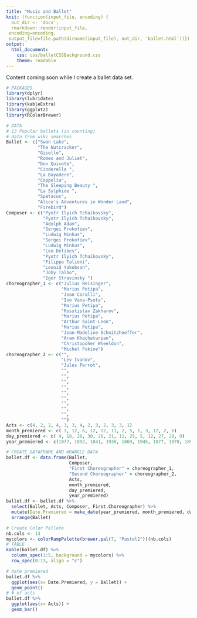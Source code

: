 ```yaml
---
title: "Music and Ballet"
knit: (function(input_file, encoding) {
  out_dir <- 'docs';
  rmarkdown::render(input_file,
 encoding=encoding,
 output_file=file.path(dirname(input_file), out_dir, 'ballet.html'))})
output: 
  html_document:
    css: css/balletCSSBackground.css
    theme: readable
---
```


Content coming soon while I create a ballet data set. 

```r
# PACKAGES
library(dplyr)
library(lubridate)
library(kableExtra) 
library(ggplot2)
library(RColorBrewer)
```

```r
# DATA 
# 13 Popular ballets (in counting)
# data from wiki searches 
Ballet <- c("Swan Lake", 
            "The Nutcracker", 
            "Giselle", 
            "Romeo and Juliet",  
            "Don Quixote", 
            "Cinderella ", 
            "La Bayadere", 
            "Coppelia", 
            "The Sleeping Beauty ", 
            "La Sylphide ", 
            "Spatacus", 
            "Alice's Adventures in Wonder Land",
            "Firebird")
Composer <- c("Pyotr Ilyich Tchaikovsky", 
              "Pyotr Ilyich Tchaikovsky",
              "Adolph Adam", 
              "Sergei Prokofiev",
              "Ludwig Minkus",
              "Sergei Prokofiev",
              "Ludwig Minkus",
              "Leo Delibes",
              "Pyotr Ilyich Tchaikovsky",
              "Filippo Talioni",
              "Leonid Yakobson",
              "Joby Talbo",
              "Igor Stravinsky ")
choreographer_1 <- c("Julius Reisinger",
                     "Marius Petipa", 
                     "Jean Coralli",
                     "Ivo Vana-Psota",
                     "Marius Petipa", 
                     "Rosstislav Zakharov",
                     "Marius Petipa",
                     "Arthur Saint-Leon",
                     "Marius Petipa",
                     "Jean-Madeline Schnitzhoeffer",
                     "Aram Khachaturian",
                     "Christopoher Wheeldon",
                     "Michel Fokine")
choreographer_2 <- c("",
                     "Lev Ivanov",
                     "Jules Perrot",
                     "",
                     "",
                     "",
                     "",
                     "",
                     "",
                     "",
                     "",
                     "",
                     "")
Acts <- c(4, 2, 2, 4, 3, 3, 4, 2, 3, 2, 3, 3, 1)
month_premiered <- c( 3, 12, 6, 12, 12, 11, 2, 5, 1, 3, 12, 2, 6)
day_premiered <- c( 4, 18, 28, 30, 26, 21, 11, 25, 5, 12, 27, 28, 9)
year_premiered <- c(1877, 1892, 1841, 1938, 1869, 1945, 1877, 1870, 1890, 1832, 1956, 2011, 1910)
```

```r
# CREATE DATAFRAME AND WRANGLE DATA 
ballet.df <- data.frame(Ballet, 
                        Composer, 
                        "First Choreographer" = choreographer_1, 
                        "Second Choreographer" = choreographer_2, 
                        Acts, 
                        month_premiered, 
                        day_premiered, 
                        year_premiered)
ballet.df <- ballet.df %>% 
  select(Ballet, Acts, Composer, First.Choreographer) %>%
  mutate(Date.Premiered = make_date(year_premiered, month_premiered, day_premiered)) %>%
  arrange(Ballet) 
```

```r
# Create Color Pallete 
nb.cols <- 13
mycolors <- colorRampPalette(brewer.pal(7, "Pastel2"))(nb.cols)
# TABLE 
kable(ballet.df) %>%
  column_spec(1:5, background = mycolors) %>%
  row_spec(0:13, align = "c")
```


```r
# date premiered 
ballet.df %>% 
  ggplot(aes(x= Date.Premiered, y = Ballet)) +
  geom_point()
# # of acts
ballet.df %>% 
  ggplot(aes(x= Acts)) +
  geom_bar()
```

